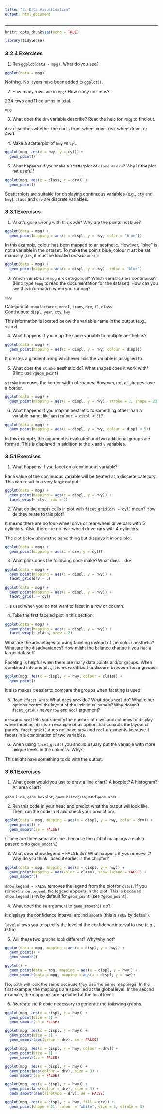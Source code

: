 ```yaml
---
title: "3. Data visualisation"
output: html_document
---
```


***

```r
knitr::opts_chunk$set(echo = TRUE)
```

```r
library(tidyverse)
``` 

### 3.2.4 Exercises

1. Run `ggplot(data = mpg)`. What do you see?

```r
ggplot(data = mpg)
```

Nothing. No layers have been added to `ggplot()`.

2. How many rows are in `mpg`? How many columns?

234 rows and 11 columns in total.

```r
mpg
```

3. What does the `drv` variable describe? Read the help for `?mpg` to find out.

`drv` describes whether the car is front-wheel drive, rear wheel drive, or 4wd.

4. Make a scatterplot of `hwy` vs `cyl`.

```r
ggplot(mpg, aes(x = hwy, y = cyl)) +
  geom_point()
```

5. What happens if you make a scatterplot of `class` vs `drv`? Why is the plot not useful?

```r
ggplot(mpg, aes(x = class, y = drv)) +
  geom_point()
```

Scatterplots are suitable for displaying continuous variables (e.g., `cty` and `hwy`). `class` and `drv` are discrete variables.

### 3.3.1 Exercises

1. What’s gone wrong with this code? Why are the points not blue?

```r
ggplot(data = mpg) + 
  geom_point(mapping = aes(x = displ, y = hwy, color = "blue"))
```

In this example, colour has been mapped to an aesthetic. However, "blue" is not a variable in the dataset. To make the points blue, colour must be set manually (i.e., it must be located *outside* `aes()`:


```r
ggplot(data = mpg) + 
  geom_point(mapping = aes(x = displ, y = hwy), color = "blue")
```

3. Which variables in `mpg` are categorical? Which variables are continuous? (Hint: type `?mpg` to read the documentation for the dataset). How can you see this information when you run `mpg?`

```r
mpg
```

Categorical: `manufacturer`, `model`, `trans`, `drv`, `fl`, `class`  
Continuous: `displ`, `year`, `cty`, `hwy`

This information is located below the variable name in the output (e.g., `<chr>`).

4. What happens if you map the same variable to multiple aesthetics?

```r
ggplot(data = mpg) + 
  geom_point(mapping = aes(x = displ, y = hwy, colour = displ))
```

It creates a gradient along whichever axis the variable is assigned to.

5. What does the `stroke` aesthetic do? What shapes does it work with? (Hint: use `?geom_point`)

`stroke` increases the border width of shapes. However, not all shapes have a border.

```r
ggplot(data = mpg) + 
  geom_point(mapping = aes(x = displ, y = hwy), stroke = 2, shape = 23)
```

6. What happens if you map an aesthetic to something other than a variable name, like `aes(colour = displ < 5)`?

```r
ggplot(data = mpg) + 
  geom_point(mapping = aes(x = displ, y = hwy, colour = displ < 5))
```
  
In this example, the argument is evaluated and two additional groups are formed. This is displayed in addition to the `x` and `y` variables.

### 3.5.1 Exercises

1. What happens if you facet on a continuous variable?

Each value of the continuous variable will be treated as a discrete category. This can result in a very large output!

```r
ggplot(data = mpg) + 
  geom_point(mapping = aes(x = displ, y = hwy)) + 
  facet_wrap(~ cty, nrow = 2)
```

2. What do the empty cells in plot with `facet_grid(drv ~ cyl)` mean? How do they relate to this plot?

It means there are no four-wheel drive or rear-wheel drive cars with 5 cylinders. Also, there are no rear-wheel drive cars with 4 cylinders.

The plot below shows the same thing but displays it in one plot.

```r
ggplot(data = mpg) + 
  geom_point(mapping = aes(x = drv, y = cyl))
```

3. What plots does the following code make? What does `.` do?

```r
ggplot(data = mpg) + 
  geom_point(mapping = aes(x = displ, y = hwy)) +
  facet_grid(drv ~ .)
```

```r
ggplot(data = mpg) + 
  geom_point(mapping = aes(x = displ, y = hwy)) +
  facet_grid(. ~ cyl)
```

`.` is used when you do not want to facet in a row or column.

4. Take the first faceted plot in this section:

```r
ggplot(data = mpg) + 
  geom_point(mapping = aes(x = displ, y = hwy)) + 
  facet_wrap(~ class, nrow = 2)
```

What are the advantages to using faceting instead of the colour aesthetic? What are the disadvantages? How might the balance change if you had a larger dataset?

Faceting is helpful when there are many data points and/or groups. When combined into one plot, it is more difficult to discern between these groups:

```r
ggplot(mpg, aes(x = displ, y = hwy, colour = class)) +
  geom_point()
```

It also makes it easier to compare the groups when faceting is used.

5. Read `?facet_wrap`. What does `nrow` do? What does `ncol` do? What other options control the layout of the individual panels? Why doesn’t `facet_grid()` have `nrow` and `ncol` argument?

`nrow` and `ncol` lets you specify the number of rows and columns to display when faceting. `dir` is an example of an option that controls the layout of panels. `facet_grid()` does not have `nrow` and `ncol` arguments because it facets in a combination of two variables.

6. When using `facet_grid()` you should usually put the variable with more unique levels in the columns. Why?

This might have something to do with the output.

### 3.6.1 Exercises

1. What geom would you use to draw a line chart? A boxplot? A histogram? An area chart?

`geom_line`, `geom_boxplot`, `geom_histogram`, and `geom_area`.

2. Run this code in your head and predict what the output will look like. Then, run the code in R and check your predictions.

```r
ggplot(data = mpg, mapping = aes(x = displ, y = hwy, color = drv)) + 
  geom_point() + 
  geom_smooth(se = FALSE)
```

(There are three separate lines because the global mappings are also passed onto `geom_smooth`.)

3. What does show.legend = FALSE do? What happens if you remove it? Why do you think I used it earlier in the chapter?

```r
ggplot(data = mpg, mapping = aes(x = displ, y = hwy)) + 
  geom_point(mapping = aes(color = class), show.legend = FALSE) + 
  geom_smooth()
```

`show.legend = FALSE` removes the legend from the plot for `class`. If you remove `show.legend`, the legend appears in the plot. This is because `show.legend` is `NA` by default for `geom_point` (see `?geom_point`).

4. What does the `se` argument to `geom_smooth()` do?

It displays the confidence interval around `smooth` (this is `TRUE` by default).

`level` allows you to specify the level of the confidence interval to use (e.g., 0.95).

5. Will these two graphs look different? Why/why not?

```r
ggplot(data = mpg, mapping = aes(x = displ, y = hwy)) + 
  geom_point() + 
  geom_smooth()

ggplot() + 
  geom_point(data = mpg, mapping = aes(x = displ, y = hwy)) + 
  geom_smooth(data = mpg, mapping = aes(x = displ, y = hwy))
```

No, both will look the same because they use the same mappings. In the first example, the mappings are specified at the global level. In the second example, the mappings are specified at the local level.

6. Recreate the R code necessary to generate the following graphs.

```r
ggplot(mpg, aes(x = displ, y = hwy)) +
  geom_point(size = 3) +
  geom_smooth(se = FALSE)
```

```r
ggplot(mpg, aes(x = displ, y = hwy)) +
  geom_point(size = 3) +
  geom_smooth(aes(group = drv), se = FALSE)
```

```r
ggplot(mpg, aes(x = displ, y = hwy, colour = drv)) +
  geom_point(size = 3) +
  geom_smooth(se = FALSE)
```

```r
ggplot(mpg, aes(x = displ, y = hwy)) +
  geom_point(aes(colour = drv), size = 3) +
  geom_smooth(se = FALSE)
```

```r
ggplot(mpg, aes(x = displ, y = hwy)) +
  geom_point(aes(colour = drv), size = 3) +
  geom_smooth(aes(linetype = drv), se = FALSE)
```

```r
ggplot(mpg, aes(x = displ, y = hwy, fill = drv)) +
  geom_point(shape = 21, colour = "white", size = 3, stroke = 3)
```
